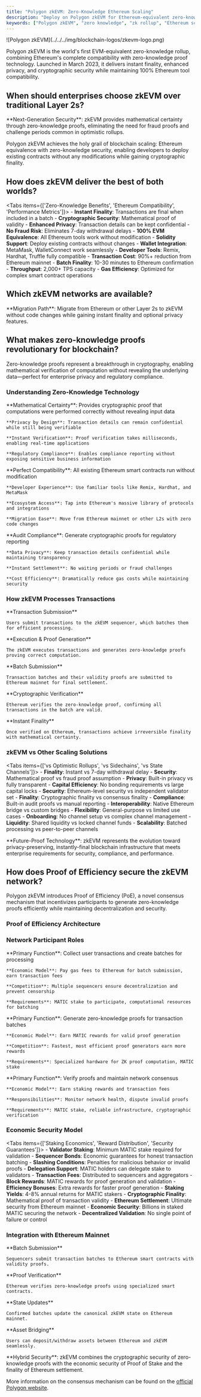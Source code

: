 ```yaml
---
title: "Polygon zkEVM: Zero-Knowledge Ethereum Scaling"
description: "Deploy on Polygon zkEVM for Ethereum-equivalent zero-knowledge scaling. Compare zkEVM's instant finality, privacy features, and EVM compatibility for next-generation Web3 applications."
keywords: ["Polygon zkEVM", "zero knowledge", "zk rollup", "Ethereum scaling", "privacy", "instant finality", "EVM compatibility", "ZK proofs"]
---
```



<div className="flex items-start gap-6 mb-8">
  <div className="flex-shrink-0 w-16">
    ![Polygon zkEVM](../../../img/blockchain-logos/zkevm-logo.png)
  </div>
  <div className="flex-1">
    <p className="text-lg mb-4">
      Polygon zkEVM is the world's first EVM-equivalent zero-knowledge rollup, combining Ethereum's complete compatibility with zero-knowledge proof technology. Launched in March 2023, it delivers instant finality, enhanced privacy, and cryptographic security while maintaining 100% Ethereum tool compatibility.
    </p>
  </div>
</div>

## When should enterprises choose zkEVM over traditional Layer 2s?

<Cards>
  <Card title="Financial Services" description="Banks and payment processors requiring instant settlement, regulatory compliance, and mathematical proof of transaction validity for audit purposes." />
  <Card title="Privacy-Sensitive Applications" description="Healthcare, legal, and enterprise systems needing transaction privacy while maintaining transparency and regulatory compliance." />
  <Card title="High-Value Transactions" description="Asset management, real estate, and luxury goods requiring cryptographic proof of authenticity and immediate finality." />
  <Card title="Regulatory Compliance" description="Organizations in regulated industries needing zero-knowledge proofs for compliance reporting without revealing sensitive business data." />
</Cards>

<Callout type="info">
  **Next-Generation Security**: zkEVM provides mathematical certainty through zero-knowledge proofs, eliminating the need for fraud proofs and challenge periods common in optimistic rollups.
</Callout>

Polygon zkEVM achieves the holy grail of blockchain scaling: Ethereum equivalence with zero-knowledge security, enabling developers to deploy existing contracts without any modifications while gaining cryptographic finality.

## How does zkEVM deliver the best of both worlds?

<Tabs items={['Zero-Knowledge Benefits', 'Ethereum Compatibility', 'Performance Metrics']}>
  <Tab value="Zero-Knowledge Benefits">
    - **Instant Finality**: Transactions are final when included in a batch
    - **Cryptographic Security**: Mathematical proof of validity
    - **Enhanced Privacy**: Transaction details can be kept confidential
    - **No Fraud Risk**: Eliminates 7-day withdrawal delays
  </Tab>
  <Tab value="Ethereum Compatibility">
    - **100% EVM Equivalence**: All Ethereum tools work without modification
    - **Solidity Support**: Deploy existing contracts without changes
    - **Wallet Integration**: MetaMask, WalletConnect work seamlessly
    - **Developer Tools**: Remix, Hardhat, Truffle fully compatible
  </Tab>
  <Tab value="Performance Metrics">
    - **Transaction Cost**: 90%+ reduction from Ethereum mainnet
    - **Batch Finality**: 10-30 minutes to Ethereum confirmation
    - **Throughput**: 2,000+ TPS capacity
    - **Gas Efficiency**: Optimized for complex smart contract operations
  </Tab>
</Tabs>

## Which zkEVM networks are available?

<Cards>
  <Card 
    title="Polygon zkEVM Mainnet" 
    description="Production zero-knowledge rollup with real MATIC for gas fees. Delivers Ethereum security with instant finality and enhanced privacy for enterprise applications."
  />
  <Card 
    title="zkEVM Testnet" 
    description="Development environment with free test MATIC for zero-knowledge application testing. Perfect for experimenting with privacy features and zk-proof generation."
  />
</Cards>

<Callout type="tip">
  **Migration Path**: Migrate from Ethereum or other Layer 2s to zkEVM without code changes while gaining instant finality and optional privacy features.
</Callout>

## What makes zero-knowledge proofs revolutionary for blockchain?

Zero-knowledge proofs represent a breakthrough in cryptography, enabling mathematical verification of computation without revealing the underlying data—perfect for enterprise privacy and regulatory compliance.

### Understanding Zero-Knowledge Technology

<Accordions>
  <Accordion title="Zero-Knowledge Proofs Explained">
    **Mathematical Certainty**: Provides cryptographic proof that computations were performed correctly without revealing input data
    
    **Privacy by Design**: Transaction details can remain confidential while still being verifiable
    
    **Instant Verification**: Proof verification takes milliseconds, enabling real-time applications
    
    **Regulatory Compliance**: Enables compliance reporting without exposing sensitive business information
  </Accordion>
  
  <Accordion title="EVM Equivalence Benefits">
    **Perfect Compatibility**: All existing Ethereum smart contracts run without modification
    
    **Developer Experience**: Use familiar tools like Remix, Hardhat, and MetaMask
    
    **Ecosystem Access**: Tap into Ethereum's massive library of protocols and integrations
    
    **Migration Ease**: Move from Ethereum mainnet or other L2s with zero code changes
  </Accordion>
  
  <Accordion title="Enterprise Advantages">
    **Audit Compliance**: Generate cryptographic proofs for regulatory reporting
    
    **Data Privacy**: Keep transaction details confidential while maintaining transparency
    
    **Instant Settlement**: No waiting periods or fraud challenges
    
    **Cost Efficiency**: Dramatically reduce gas costs while maintaining security
  </Accordion>
</Accordions>

### How zkEVM Processes Transactions

<Steps>
  <Step>
    **Transaction Submission**
    
    Users submit transactions to the zkEVM sequencer, which batches them for efficient processing.
  </Step>
  
  <Step>
    **Execution & Proof Generation**
    
    The zkEVM executes transactions and generates zero-knowledge proofs proving correct computation.
  </Step>
  
  <Step>
    **Batch Submission**
    
    Transaction batches and their validity proofs are submitted to Ethereum mainnet for final settlement.
  </Step>
  
  <Step>
    **Cryptographic Verification**
    
    Ethereum verifies the zero-knowledge proof, confirming all transactions in the batch are valid.
  </Step>
  
  <Step>
    **Instant Finality**
    
    Once verified on Ethereum, transactions achieve irreversible finality with mathematical certainty.
  </Step>
</Steps>

### zkEVM vs Other Scaling Solutions

<Tabs items={['vs Optimistic Rollups', 'vs Sidechains', 'vs State Channels']}>
  <Tab value="vs Optimistic Rollups">
    - **Finality**: Instant vs 7-day withdrawal delay
    - **Security**: Mathematical proof vs fraud proof assumption
    - **Privacy**: Built-in privacy vs fully transparent
    - **Capital Efficiency**: No bonding requirements vs large capital locks
  </Tab>
  <Tab value="vs Sidechains">
    - **Security**: Ethereum-level security vs independent validator set
    - **Finality**: Cryptographic finality vs consensus finality
    - **Compliance**: Built-in audit proofs vs manual reporting
    - **Interoperability**: Native Ethereum bridge vs custom bridges
  </Tab>
  <Tab value="vs State Channels">
    - **Flexibility**: General-purpose vs limited use cases
    - **Onboarding**: No channel setup vs complex channel management
    - **Liquidity**: Shared liquidity vs locked channel funds
    - **Scalability**: Batched processing vs peer-to-peer channels
  </Tab>
</Tabs>

<Callout type="info">
  **Future-Proof Technology**: zkEVM represents the evolution toward privacy-preserving, instantly-final blockchain infrastructure that meets enterprise requirements for security, compliance, and performance.
</Callout>

## How does Proof of Efficiency secure the zkEVM network?

Polygon zkEVM introduces Proof of Efficiency (PoE), a novel consensus mechanism that incentivizes participants to generate zero-knowledge proofs efficiently while maintaining decentralization and security.

### Proof of Efficiency Architecture

<Cards>
  <Card 
    title="Decentralized Sequencing" 
    description="Multiple sequencers compete to batch transactions efficiently, preventing censorship and ensuring fair transaction ordering."
  />
  <Card 
    title="Competitive Proving" 
    description="Validators compete to generate zero-knowledge proofs, optimizing for both speed and cost efficiency."
  />
  <Card 
    title="Economic Incentives" 
    description="MATIC rewards align participant incentives with network health, security, and performance optimization."
  />
  <Card 
    title="Ethereum Settlement" 
    description="Final settlement on Ethereum mainnet provides ultimate security and dispute resolution."
  />
</Cards>

### Network Participant Roles

<Accordions>
  <Accordion title="Sequencers: Transaction Ordering">
    **Primary Function**: Collect user transactions and create batches for processing
    
    **Economic Model**: Pay gas fees to Ethereum for batch submission, earn transaction fees
    
    **Competition**: Multiple sequencers ensure decentralization and prevent censorship
    
    **Requirements**: MATIC stake to participate, computational resources for batching
  </Accordion>
  
  <Accordion title="Aggregators: Proof Generation">
    **Primary Function**: Generate zero-knowledge proofs for transaction batches
    
    **Economic Model**: Earn MATIC rewards for valid proof generation
    
    **Competition**: Fastest, most efficient proof generators earn more rewards
    
    **Requirements**: Specialized hardware for ZK proof computation, MATIC stake
  </Accordion>
  
  <Accordion title="Validators: Network Security">
    **Primary Function**: Verify proofs and maintain network consensus
    
    **Economic Model**: Earn staking rewards and transaction fees
    
    **Responsibilities**: Monitor network health, dispute invalid proofs
    
    **Requirements**: MATIC stake, reliable infrastructure, cryptographic verification
  </Accordion>
</Accordions>

### Economic Security Model

<Tabs items={['Staking Economics', 'Reward Distribution', 'Security Guarantees']}>
  <Tab value="Staking Economics">
    - **Validator Staking**: Minimum MATIC stake required for validation
    - **Sequencer Bonds**: Economic guarantees for honest transaction batching
    - **Slashing Conditions**: Penalties for malicious behavior or invalid proofs
    - **Delegation Support**: MATIC holders can delegate stake to validators
  </Tab>
  <Tab value="Reward Distribution">
    - **Transaction Fees**: Distributed to sequencers and aggregators
    - **Block Rewards**: MATIC rewards for proof generation and validation
    - **Efficiency Bonuses**: Extra rewards for faster proof generation
    - **Staking Yields**: 4-8% annual returns for MATIC stakers
  </Tab>
  <Tab value="Security Guarantees">
    - **Cryptographic Finality**: Mathematical proof of transaction validity
    - **Ethereum Settlement**: Ultimate security from Ethereum mainnet
    - **Economic Security**: Billions in staked MATIC securing the network
    - **Decentralized Validation**: No single point of failure or control
  </Tab>
</Tabs>

### Integration with Ethereum Mainnet

<Steps>
  <Step>
    **Batch Submission**
    
    Sequencers submit transaction batches to Ethereum smart contracts with validity proofs.
  </Step>
  
  <Step>
    **Proof Verification**
    
    Ethereum verifies zero-knowledge proofs using specialized smart contracts.
  </Step>
  
  <Step>
    **State Updates**
    
    Confirmed batches update the canonical zkEVM state on Ethereum mainnet.
  </Step>
  
  <Step>
    **Asset Bridging**
    
    Users can deposit/withdraw assets between Ethereum and zkEVM seamlessly.
  </Step>
</Steps>

<Callout type="info">
  **Hybrid Security**: zkEVM combines the cryptographic security of zero-knowledge proofs with the economic security of Proof of Stake and the finality of Ethereum settlement.
</Callout>

More information on the consensus mechanism can be found on the [official Polygon website](https://wiki.polygon.technology/docs/zkevm/architecture/).
